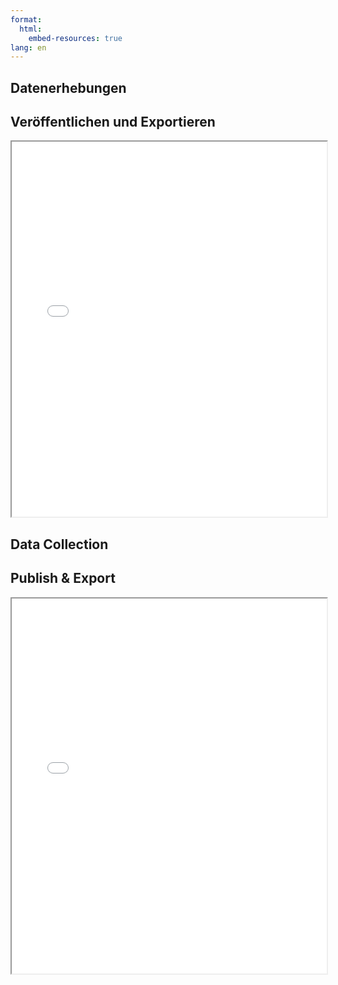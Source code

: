 ```yaml
---
format:
  html:
    embed-resources: true
lang: en    
---
```


::: {.content-visible when-profile="german"}

# Datenerhebungen

## Veröffentlichen und Exportieren

::: {.callout-tip title="Embedded Help"}

```{=html}
<iframe width="100%" height="600" src="../help/InlineHelp_View_Study_Publish_de-DEU.html"></iframe>
```

:::

:::

::: {.content-visible when-profile="english"}



# Data Collection 

##  Publish & Export

::: {.callout-tip title="Embedded Help"}

```{=html}
<iframe width="100%" height="600" src="../help/InlineHelp_View_Study_Publish_en-US.html"></iframe>
```

:::

:::

